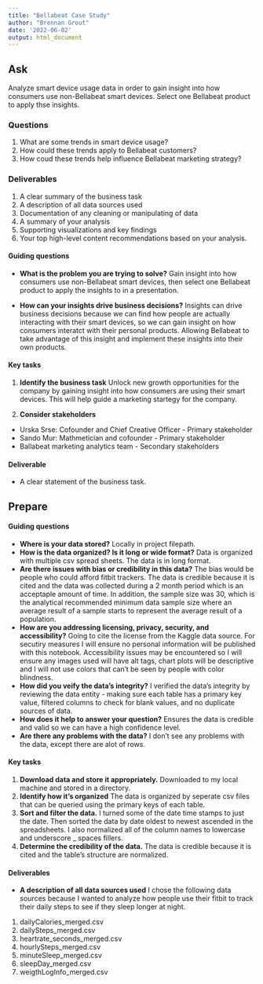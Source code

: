 ```yaml
---
title: "Bellabeat Case Study"
author: "Brennan Grout"
date: '2022-06-02'
output: html_document
---
```


## Ask
Analyze smart device usage data in order to gain insight into how consumers use non-Bellabeat smart devices. Select one Bellabeat product to apply thse insights.

### Questions
1. What are some trends in smart device usage?
2. How could these trends apply to Bellabeat customers?
3. How coud these trends help influence Bellabeat marketing strategy?

### Deliverables
1. A clear summary of the business task
2. A description of all data sources used
3. Documentation of any cleaning or manipulating of data
4. A summary of your analysis
5. Supporting visualizations and key findings
6. Your top high-level content recommendations based on your analysis.

#### Guiding questions
* **What is the problem you are trying to solve?** Gain insight into how consumers use non-Bellabeat smart devices, then select one Bellabeat product to apply the insights to in a presentation.

* **How can your insights drive business decisions?** Insights can drive business decisions because we can find how people are actually interacting with their smart devices, so we can gain insight on how consumers interatct with their personal products. Allowing Bellabeat to take advantage of this insight and implement these insights into their own products.

#### Key tasks
1. **Identify the business task** Unlock new growth opportunities for the company by gaining insight into how consumers are using their smart devices. This will help guide a marketing startegy for the company.

2. **Consider stakeholders**
* Urska Srse: Cofounder and Chief Creative Officer - Primary stakeholder
* Sando Mur: Mathmetician and cofounder - Primary stakeholder
* Ballabeat marketing analytics team - Secondary stakeholders

#### Deliverable
* A clear statement of the business task.

## Prepare

#### Guiding questions
* **Where is your data stored?** Locally in project filepath.
* **How is the data organized? Is it long or wide format?** Data is organized with multiple csv spread sheets. The data is in long format.
* **Are there issues with bias or credibility in this data?** The bias would be people who could afford fitbit trackers. The data is credible because it is cited and the data was collected during a 2 month period which is an acceptaple amount of time. In addition, the sample size was 30, which is the analytical recommended minimum data sample size where an average result of a sample starts to represent the average result of a population.
* **How are you addressing licensing, privacy, security, and accessibility?** Going to cite the license from the Kaggle data source. For secutiry measures I will ensure no personal information will be published with this notebook. Accessibility issues may be encountered so I will ensure any images used will have alt tags, chart plots will be descriptive and I will not use colors that can't be seen by people with color blindness.
* **How did you veify the data's integrity?** I verified the data's integrity by reviewing the data entity - making sure each table has a primary key value, filtered columns to check for blank values, and no duplicate sources of data.
* **How does it help to answer your question?** Ensures the data is credible and valid so we can have a high confidence level.
* **Are there any problems with the data?** I don't see any problems with the data, except there are alot of rows.

#### Key tasks
1. **Download data and store it appropriately.** Downloaded to my local machine and stored in a directory.
2. **Identify how it's organized** The data is organized by seperate csv files that can be queried using the primary keys of each table.
3. **Sort and filter the data.** I turned some of the date time stamps to just the date. Then sorted the data by date oldest to newest ascended in the spreadsheets. I also normalized all of the column names to lowercase and underscore _ spaces fillers. 
4. **Determine the credibility of the data.** The data is credible because it is cited and the table's structure are normalized.

#### Deliverables
* **A description of all data sources used**
I chose the following data sources because I wanted to analyze how people use their fitbit to track their daily steps to see if they sleep longer at night.
1. dailyCalories_merged.csv
2. dailySteps_merged.csv
3. heartrate_seconds_merged.csv
4. hourlySteps_merged.csv
5. minuteSleep_merged.csv
6. sleepDay_merged.csv
7. weigthLogInfo_merged.csv

